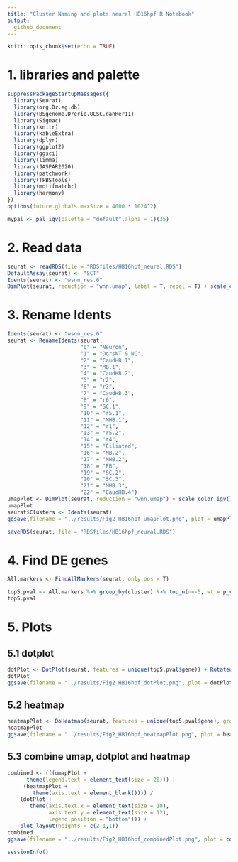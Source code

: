 ```yaml
---
title: "Cluster Naming and plots neural HB16hpf R Notebook"
output: 
  github_document
---
```


```r
knitr::opts_chunk$set(echo = TRUE)
```

# 1. libraries and palette
```r
suppressPackageStartupMessages({
  library(Seurat)
  library(org.Dr.eg.db)
  library(BSgenome.Drerio.UCSC.danRer11)
  library(Signac)
  library(knitr)
  library(kableExtra)
  library(dplyr)
  library(ggplot2)
  library(ggsci)
  library(limma)
  library(JASPAR2020)
  library(patchwork)
  library(TFBSTools)
  library(motifmatchr)
  library(harmony)
})
options(future.globals.maxSize = 4000 * 1024^2)
```

```r
mypal <- pal_igv(palette = "default",alpha = 1)(35)
```


# 2. Read data
```r
seurat <- readRDS(file = "RDSfiles/HB16hpf_neural.RDS")
DefaultAssay(seurat) <- "SCT"
Idents(seurat) <- "wsnn_res.6"
DimPlot(seurat, reduction = "wnn.umap", label = T, repel = T) + scale_color_igv()
```

# 3. Rename Idents
```r
Idents(seurat) <- "wsnn_res.6"
seurat <- RenameIdents(seurat,
                       "0" = "Neuron",
                       "1" = "DorsNT & NC",
                       "2" = "CaudHB.1",
                       "3" = "MB.1",
                       "4" = "CaudHB.2",
                       "5" = "r2",
                       "6" = "r3",
                       "7" = "CaudHB.3",
                       "8" = "r6",
                       "9" = "SC.1",
                       "10" = "r5.1",
                       "11" = "MHB.1",
                       "12" = "r1",
                       "13" = "r5.2",
                       "14" = "r4",
                       "15" = "Ciliated",
                       "16" = "MB.2",
                       "17" = "MHB.2",
                       "18" = "FB",
                       "19" = "SC.2",
                       "20" = "SC.3",
                       "21" = "MHB.3",
                       "22" = "CaudHB.4")
umapPlot <- DimPlot(seurat, reduction = "wnn.umap") + scale_color_igv()
umapPlot
seurat$Clusters <- Idents(seurat)
ggsave(filename = "../results/Fig2_HB16hpf_umapPlot.png", plot = umapPlot)
```

```r
saveRDS(seurat, file = "RDSfiles/HB16hpf_neural.RDS")
```

# 4. Find DE genes
```r
All.markers <- FindAllMarkers(seurat, only.pos = T)
```

```r
top5.pval <- All.markers %>% group_by(cluster) %>% top_n(n=-5, wt = p_val) %>% top_n(n=5, wt = avg_log2FC)
top5.pval
```

# 5. Plots
## 5.1 dotplot
```r
dotPlot <- DotPlot(seurat, features = unique(top5.pval$gene)) + RotatedAxis()
dotPlot
ggsave(filename = "../results/Fig2_HB16hpf_dotPlot.png", plot = dotPlot)
```

## 5.2 heatmap
```r
heatmapPlot <- DoHeatmap(seurat, features = unique(top5.pval$gene), group.colors = mypal, size = 5, angle = 90) + guides(color = FALSE)
heatmapPlot
ggsave(filename = "../results/Fig2_HB16hpf_heatmapPlot.png", plot = heatmapPlot)
```

## 5.3 combine umap, dotplot and heatmap
```r
combined <- (((umapPlot + 
      theme(legend.text = element_text(size = 20))) |
     (heatmapPlot +
        theme(axis.text = element_blank()))) / 
    (dotPlot + 
       theme(axis.text.x = element_text(size = 10),
             axis.text.y = element_text(size = 12),
             legend.position = "bottom"))) +
    plot_layout(heights = c(2.1,1))
combined
ggsave(filename = "../results/Fig2_HB16hpf_combinedPlot.png", plot = combined)
```


```r
sessionInfo()
```